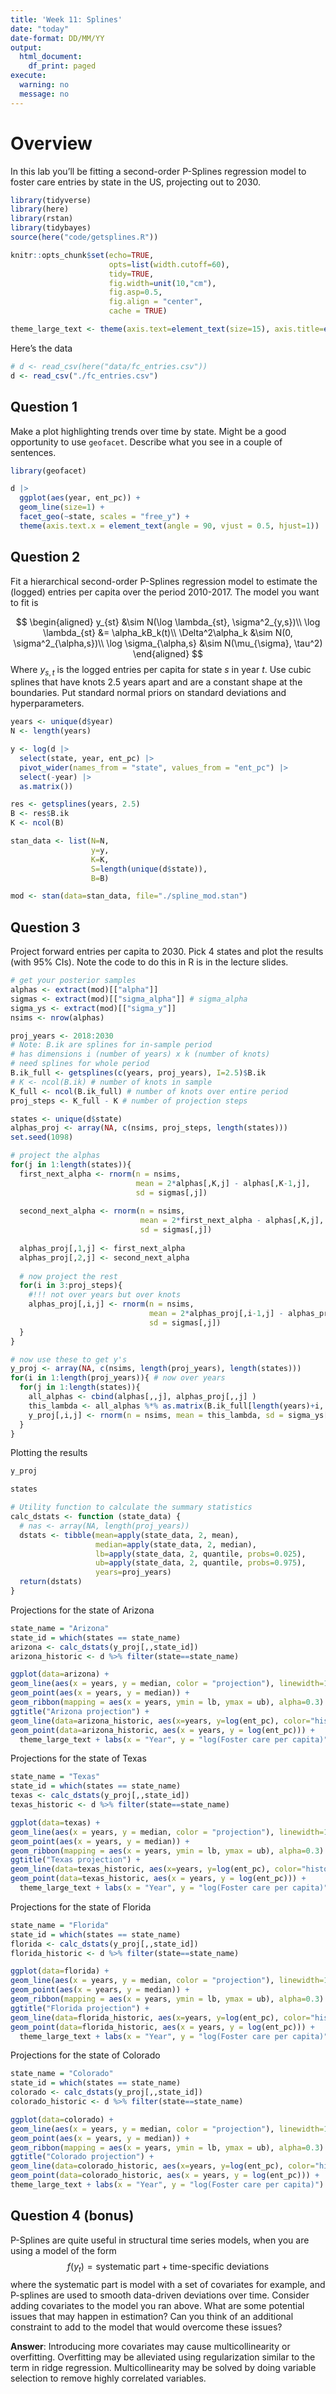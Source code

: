 ```yaml
---
title: 'Week 11: Splines'
date: "today"
date-format: DD/MM/YY
output:
  html_document:
    df_print: paged
execute:
  warning: no
  message: no
---
```


# Overview

In this lab you'll be fitting a second-order P-Splines regression model to foster care entries by state in the US, projecting out to 2030. 

```r
library(tidyverse)
library(here)
library(rstan)
library(tidybayes)
source(here("code/getsplines.R"))

knitr::opts_chunk$set(echo=TRUE,
                      opts=list(width.cutoff=60),
                      tidy=TRUE,
                      fig.width=unit(10,"cm"),
                      fig.asp=0.5,
                      fig.align = "center",
                      cache = TRUE)

theme_large_text <- theme(axis.text=element_text(size=15), axis.title=element_text(size=15))
```

Here's the data

```r
# d <- read_csv(here("data/fc_entries.csv"))
d <- read_csv("./fc_entries.csv")
```

## Question 1

Make a plot highlighting trends over time by state. Might be a good opportunity to use `geofacet`. Describe what you see in a couple of sentences. 
```r
library(geofacet)
```
```r
d |> 
  ggplot(aes(year, ent_pc)) + 
  geom_line(size=1) +
  facet_geo(~state, scales = "free_y") +
  theme(axis.text.x = element_text(angle = 90, vjust = 0.5, hjust=1))
```


## Question 2

Fit a hierarchical second-order P-Splines regression model to estimate the (logged) entries per capita over the period 2010-2017. The model you want to fit is

$$
\begin{aligned}
y_{st} &\sim N(\log \lambda_{st}, \sigma^2_{y,s})\\
\log \lambda_{st} &= \alpha_kB_k(t)\\
\Delta^2\alpha_k &\sim N(0, \sigma^2_{\alpha,s})\\
\log \sigma_{\alpha,s} &\sim N(\mu_{\sigma}, \tau^2)
\end{aligned}
$$
Where $y_{s,t}$ is the logged entries per capita for state $s$ in year $t$. Use cubic splines that have knots 2.5 years apart and are a constant shape at the boundaries. Put standard normal priors on standard deviations and hyperparameters.

```r
years <- unique(d$year)
N <- length(years)

y <- log(d |> 
  select(state, year, ent_pc) |> 
  pivot_wider(names_from = "state", values_from = "ent_pc") |> 
  select(-year) |> 
  as.matrix())

res <- getsplines(years, 2.5)
B <- res$B.ik
K <- ncol(B)
```

```r
stan_data <- list(N=N,
                  y=y,
                  K=K,
                  S=length(unique(d$state)),
                  B=B)
```

```r
mod <- stan(data=stan_data, file="./spline_mod.stan")
```


## Question 3

Project forward entries per capita to 2030. Pick 4 states and plot the results (with 95% CIs). Note the code to do this in R is in the lecture slides. 

```r
# get your posterior samples
alphas <- extract(mod)[["alpha"]]
sigmas <- extract(mod)[["sigma_alpha"]] # sigma_alpha
sigma_ys <- extract(mod)[["sigma_y"]]
nsims <- nrow(alphas)
```

```r
proj_years <- 2018:2030
# Note: B.ik are splines for in-sample period
# has dimensions i (number of years) x k (number of knots)
# need splines for whole period
B.ik_full <- getsplines(c(years, proj_years), I=2.5)$B.ik
# K <- ncol(B.ik) # number of knots in sample
K_full <- ncol(B.ik_full) # number of knots over entire period
proj_steps <- K_full - K # number of projection steps
```

```r
states <- unique(d$state)
alphas_proj <- array(NA, c(nsims, proj_steps, length(states)))
set.seed(1098)
```

```r
# project the alphas
for(j in 1:length(states)){
  first_next_alpha <- rnorm(n = nsims,
                            mean = 2*alphas[,K,j] - alphas[,K-1,j],
                            sd = sigmas[,j])
  
  second_next_alpha <- rnorm(n = nsims,
                             mean = 2*first_next_alpha - alphas[,K,j],
                             sd = sigmas[,j])
  
  alphas_proj[,1,j] <- first_next_alpha
  alphas_proj[,2,j] <- second_next_alpha
  
  # now project the rest
  for(i in 3:proj_steps){
    #!!! not over years but over knots
    alphas_proj[,i,j] <- rnorm(n = nsims,
                               mean = 2*alphas_proj[,i-1,j] - alphas_proj[,i-2,j],
                               sd = sigmas[,j])
  }
}
```

```r
# now use these to get y's
y_proj <- array(NA, c(nsims, length(proj_years), length(states)))
for(i in 1:length(proj_years)){ # now over years
  for(j in 1:length(states)){
    all_alphas <- cbind(alphas[,,j], alphas_proj[,,j] )
    this_lambda <- all_alphas %*% as.matrix(B.ik_full[length(years)+i, ])
    y_proj[,i,j] <- rnorm(n = nsims, mean = this_lambda, sd = sigma_ys[,j])
  }
}
```

Plotting the results

```r
y_proj
```

```r
states
```

```r
# Utility function to calculate the summary statistics
calc_dstats <- function (state_data) {
  # nas <- array(NA, length(proj_years))
  dstats <- tibble(mean=apply(state_data, 2, mean),
                   median=apply(state_data, 2, median),
                   lb=apply(state_data, 2, quantile, probs=0.025),
                   ub=apply(state_data, 2, quantile, probs=0.975),
                   years=proj_years)
  return(dstats)
}
```

Projections for the state of Arizona

```r
state_name = "Arizona"
state_id = which(states == state_name)
arizona <- calc_dstats(y_proj[,,state_id])
arizona_historic <- d %>% filter(state==state_name)

ggplot(data=arizona) +
geom_line(aes(x = years, y = median, color = "projection"), linewidth=1) +
geom_point(aes(x = years, y = median)) +
geom_ribbon(mapping = aes(x = years, ymin = lb, ymax = ub), alpha=0.3) +
ggtitle("Arizona projection") +
geom_line(data=arizona_historic, aes(x=years, y=log(ent_pc), color="historical"), linewidth=1) + 
geom_point(data=arizona_historic, aes(x = years, y = log(ent_pc))) +
  theme_large_text + labs(x = "Year", y = "log(Foster care per capita)")
```
Projections for the state of Texas

```r
state_name = "Texas"
state_id = which(states == state_name)
texas <- calc_dstats(y_proj[,,state_id])
texas_historic <- d %>% filter(state==state_name)

ggplot(data=texas) +
geom_line(aes(x = years, y = median, color = "projection"), linewidth=1) +
geom_point(aes(x = years, y = median)) +
geom_ribbon(mapping = aes(x = years, ymin = lb, ymax = ub), alpha=0.3) +
ggtitle("Texas projection") +
geom_line(data=texas_historic, aes(x=years, y=log(ent_pc), color="historical"), linewidth=1) + 
geom_point(data=texas_historic, aes(x = years, y = log(ent_pc))) +
  theme_large_text + labs(x = "Year", y = "log(Foster care per capita)")
```
Projections for the state of Florida

```r
state_name = "Florida"
state_id = which(states == state_name)
florida <- calc_dstats(y_proj[,,state_id])
florida_historic <- d %>% filter(state==state_name)

ggplot(data=florida) +
geom_line(aes(x = years, y = median, color = "projection"), linewidth=1) +
geom_point(aes(x = years, y = median)) +
geom_ribbon(mapping = aes(x = years, ymin = lb, ymax = ub), alpha=0.3) +
ggtitle("Florida projection") +
geom_line(data=florida_historic, aes(x=years, y=log(ent_pc), color="historical"), linewidth=1) + 
geom_point(data=florida_historic, aes(x = years, y = log(ent_pc))) +
  theme_large_text + labs(x = "Year", y = "log(Foster care per capita)")
```
Projections for the state of Colorado

```r
state_name = "Colorado"
state_id = which(states == state_name)
colorado <- calc_dstats(y_proj[,,state_id])
colorado_historic <- d %>% filter(state==state_name)

ggplot(data=colorado) +
geom_line(aes(x = years, y = median, color = "projection"), linewidth=1) +
geom_point(aes(x = years, y = median)) +
geom_ribbon(mapping = aes(x = years, ymin = lb, ymax = ub), alpha=0.3) +
ggtitle("Colorado projection") +
geom_line(data=colorado_historic, aes(x=years, y=log(ent_pc), color="historical"), linewidth=1) + 
geom_point(data=colorado_historic, aes(x = years, y = log(ent_pc))) +
theme_large_text + labs(x = "Year", y = "log(Foster care per capita)")
```

## Question 4 (bonus)

P-Splines are quite useful in structural time series models, when you are using a model of the form 
$$
f(y_t) = \text{systematic part} + \text{time-specific deviations}
$$
where the systematic part is model with a set of covariates for example, and P-splines are used to smooth data-driven deviations over time. Consider adding covariates to the model you ran above. What are some potential issues that may happen in estimation? Can you think of an additional constraint to add to the model that would overcome these issues?

**Answer**: Introducing more covariates may cause multicollinearity or overfitting. Overfitting may be alleviated using regularization similar to the term in ridge regression. Multicollinearity may be solved by doing variable selection to remove highly correlated variables.

